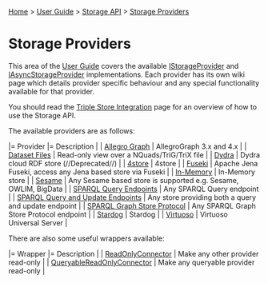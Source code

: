 [[Home]] > [[User Guide]] > [[UserGuide/Storage API|Storage API]] > [[UserGuide/Storage/Providers|Storage Providers]]

= Storage Providers =

This area of the [[User Guide]] covers the available [[http://www.dotnetrdf.org/api/index.asp?Topic=VDS.RDF.Storage.IStorageProvider|IStorageProvider]] and [[http://www.dotnetrdf.org/api/index.asp?Topic=VDS.RDF.Storage.IAsyncStorageProvider|IAsyncStorageProvider]] implementations.  Each provider has its own wiki page which details provider specific behaviour and any special functionality available for that provider.

You should read the [[UserGuide/Triple Store Integration|Triple Store Integration]] page for an overview of how to use the Storage API.

The available providers are as follows:

|= Provider |= Description |
| [[UserGuide/Storage/AllegroGraph|Allegro Graph]] | AllegroGraph 3.x and 4.x |
| [[UserGuide/Storage/DatasetFile|Dataset Files]] | Read-only view over a NQuads/TriG/TriX file |
| [[UserGuide/Storage/Dydra|Dydra]] | Dydra cloud RDF store (//Deprecated//) |
| [[UserGuide/Storage/4store|4store]] | 4store |
| [[UserGuide/Storage/Fuseki|Fuseki]] | Apache Jena Fuseki, access any Jena based store via Fuseki |
| [[UserGuide/Storage/InMemory|In-Memory]] | In-Memory store |
| [[UserGuide/Storage/Sesame|Sesame]] | Any Sesame based store is supported e.g. Sesame, OWLIM, BigData |
| [[UserGuide/Storage/SPARQL Query|SPARQL Query Endpoints]] | Any SPARQL Query endpoint |
| [[UserGuide/Storage/SPARQL Query and Update|SPARQL Query and Update Endpoints]] | Any store providing both a query and update endpoint |
| [[UserGuide/Storage/SPARQL Graph Store|SPARQL Graph Store Protocol]] | Any SPARQL Graph Store Protocol endpoint |
| [[UserGuide/Storage/Stardog|Stardog]] | Stardog |
| [[UserGuide/Storage/Virtuoso|Virtuoso]] | Virtuoso Universal Server |

There are also some useful wrappers available:

|= Wrapper |= Description |
| [[http://www.dotnetrdf.org/api/index.asp?Topic=VDS.RDF.Storage.ReadOnlyConnector|ReadOnlyConnector]] | Make any other provider read-only |
| [[http://www.dotnetrdf.org/api/index.asp?Topic=VDS.RDF.Storage.QueryableReadOnlyConnector|QueryableReadOnlyConnector]] | Make any queryable provider read-only |